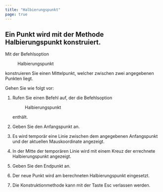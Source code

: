 ```yaml
---
title: "Halbierungspunkt"
page: true
---
```

## Ein Punkt wird mit der Methode Halbierungspunkt konstruiert.

Mit der Befehlsoption  <Menu>Halbierungspunkt</Menu>  konstruieren Sie einen Mittelpunkt, welcher zwischen zwei angegebenen Punkten liegt.

Gehen Sie wie folgt vor:

1. Rufen Sie einen Befehl auf, der die Befehlsoption <Menu>Halbierungspunkt</Menu>  enth&#228;lt.

2. Geben Sie den Anfangspunkt an.

3. Es wird tempor&#228;r eine Linie zwischen dem angegebenen Anfangspunkt und der aktuellen Mauskoordinate angezeigt.

4. In der Mitte der tempor&#228;ren Linie wird mit einem Kreuz der errechnete Halbierungspunkt angezeigt.

5. Geben Sie den Endpunkt an. 

6. Der neue Punkt wird am berechneten Halbierungspunkt eingesetzt.

7. Die Konstruktionmethode kann mit der Taste <Border>Esc</Border>  verlassen werden.




